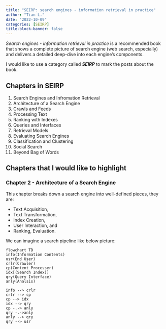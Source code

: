 ```yaml
---
title: "SEIRP: search engines - information retrieval in practice"
author: "Tian L."
date: "2022-10-09"
categories: [SEIRP]
title-block-banner: false
---
```


*Search engines - information retrieval in practice* is a recommended book that shows a complete picture of search engine (web search, especially) and delivers a detailed deep-dive into each engine's components.

I would like to use a category called ***SEIRP*** to mark the posts about the book.

## Chapters in SEIRP
1. Search Engines and Infromation Retrieval
1. Architecture of a Search Engine
1. Crawls and Feeds
1. Processing Text
1. Ranking with Indexes
1. Queries and Interfaces
1. Retrieval Models
1. Evaluating Search Engines
1. Classification and Clustering
1. Social Search
1. Beyond Bag of Words

## Chapters that I would like to highlight

### Chapter 2 - Architecture of a Search Engine
This chapter breaks down a search engine into well-defined pieces, they are: 

- Text Acquisition,
- Text Transformation,
- Index Creation,
- User Interaction, and
- Ranking, Evaluation.

We can imagine a search pipeline like below picture:

```mermaid
flowchart TD
info(Information Contents)
usr(End User)
crlr(Crawler)
cp(Content Processer)
idx[(Search Index)]
qry(Query Interface)
anly(Analsis)

info --> crlr
crlr --> cp
cp --> idx
idx --> qry
cp -.-> anly
qry -.->anly
anly --> qry
qry --> usr
```

